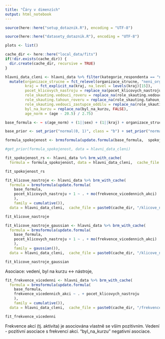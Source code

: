 ```yaml
---
title: "Čáry v dimenzích"
output: html_notebook
---
```


```r
source(here::here("setup_dotaznik.R"), encoding = "UTF-8")
```

```r
source(here::here("datasety_dotaznik.R"), encoding = "UTF-8")

plots <- list() 
```

```r
cache_dir <- here::here("local_data/fits")
if(!dir.exists(cache_dir)) {
  dir.create(cache_dir, recursive = TRUE)
}

hlavni_data_cleni <- hlavni_data %>% filter(kategorie_respondenta == "nyni_spolecenstvi") %>%
  mutate(organizace_strucne = fct_relevel(organizace_strucne, "neni_organizovan"),
         kraj = fct_explicit_na(kraj, na_level = levels(kraj)[15]),
         pocet_klicovych_nastroju = replace_na(pocet_klicovych_nastroju, replace = 0),
         role_skauting.vedouci_roveru = replace_na(role_skauting.vedouci_roveru, FALSE),
         role_skauting.tahoun_roveru = replace_na(role_skauting.tahoun_roveru, FALSE),
         role_skauting.vedouci_zastupce_oddilu = replace_na(role_skauting.vedouci_zastupce_oddilu, FALSE),
         byl_na_kurzu = replace_na(byl_na_kurzu, FALSE),
         age_norm = (age - 20.5) / 2.75) 

base_formula <- ~ s(age_norm) + (1||sex) + (1||kraj) + organizace_strucne + role_skauting.vedouci_roveru + role_skauting.tahoun_roveru +  role_skauting.vedouci_zastupce_oddilu + (1||pocet_clenu_strediska) + mo(pocet_clenu_spolecenstvi) + byl_na_kurzu + (1||zivotni_faze) 

base_prior <- set_prior("normal(0, 1)", class = "b") + set_prior("normal(0,1)", class = "sd") +  set_prior("normal(0,1)", class = "sds")

```



```r

formula_spokojenost <- brmsformula(update.formula(base_formula,  spokojenost_clenstvim_v_rs ~ . + pocet_klicovych_nastroju + mo(frekvence_vicedennich_akci)) , family = cumulative())

#get_prior(formula_spokojenost, data = hlavni_data_cleni)

fit_spokojenost_rs <- hlavni_data %>% brm_with_cache(
  formula = formula_spokojenost, data = hlavni_data_cleni,  cache_file = paste0(cache_dir, "/spokojenost_rs.rds"), prior = base_prior, control = list(adapt_delta = 0.95))

fit_spokojenost_rs
```

```r
fit_klicove_nastroje <- hlavni_data %>% brm_with_cache(
  formula = brmsformula(update.formula(
    base_formula,  
    pocet_klicovych_nastroju + 1 ~ . + mo(frekvence_vicedennich_akci)
    ), 
    family = cumulative()), 
  data = hlavni_data_cleni,  cache_file = paste0(cache_dir, "/klicove_nastroje.rds"), prior = base_prior, control = list(adapt_delta = 0.95))

fit_klicove_nastroje
```

```r
fit_klicove_nastroje_gaussian <- hlavni_data %>% brm_with_cache(
  formula = brmsformula(update.formula(
    base_formula,  
    pocet_klicovych_nastroju + 1 ~ . + mo(frekvence_vicedennich_akci)
    ), 
    family = gaussian()), 
  data = hlavni_data_cleni,  cache_file = paste0(cache_dir, "/klicove_nastroje_gaussian.rds"), prior = base_prior, control = list(adapt_delta = 0.95))

fit_klicove_nastroje_gaussian
```


Asociace: vedení, byl na kurzu <-> nástroje, 

```r
fit_frekvence_vicedenni <- hlavni_data %>% brm_with_cache(
  formula = brmsformula(update.formula(
    base_formula,  
    frekvence_vicedennich_akci ~ . + pocet_klicovych_nastroju
    ), 
    family = cumulative()), 
  data = hlavni_data_cleni,  cache_file = paste0(cache_dir, "/frekvence_vicedenni.rds"), prior = base_prior, control = list(adapt_delta = 0.95))

fit_frekvence_vicedenni
```

Frekvence akcí (tj. aktivita) je asociována vlastně se vším pozitivním. Vedení - pozitivní asociace s frekvencí akcí.  "byl_na_kurzu" negativní asociace.
